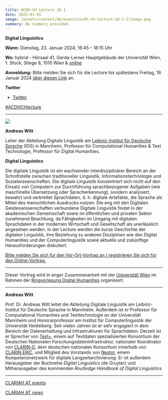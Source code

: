```yaml
---
title: ACDH-CH Lecture 10.1
date: 2025-01-01
image: /assets/content/de/events/acdh-ch-lecture-10-1-2/image.png
summary: No summary provided.
---
```


**Digital Linguistics**

**Wann:** Dienstag, 23. Januar 2024; 16:45 – 18:15 Uhr

**Wo:** hybrid - Hörsaal 41, Gerda-Lerner Hauptgebäude der Universität Wien, 1. Stock, Stiege 8, 1010 Wien & [online](https://ustream.univie.ac.at/paella/ui/watch.html?id=cda9ff69-20c5-45f3-bc72-7896376b7838)

**Anmeldung:** Bitte melden Sie sich für die Lecture bis spätestens Freitag, 19. Januar 2024 [über diesen Link](https://www.oeaw.ac.at/acdh/events/registration/acdh-ch-lecture) an.

**Twitter**

* [Twitter](https://twitter.com/AtClariah)

[#ACDHCHlecture](https://twitter.com/search?q=%23ACDHCHLecture\&src=typed_query)

***

![](/assets/content/de/events/acdh-ch-lecture-10-1-2/Andreas-Witt.jpg)

**Andreas Witt**

Leiter der Abteilung Digitale Linguistik am [Leibniz-Institut für Deutsche Sprache](https://www.ids-mannheim.de/digspra/personal/witt/) (IDS) in Mannheim, Professor für Computational Humanities & Text Technologie, Professor für Digital Humanities.

**Digital Linguistics**

Die digitale Linguistik ist ein wachsender interdisziplinärer Bereich an der Schnittstelle zwischen traditioneller Linguistik, Informationstechnologie und Sozialwissenschaften. Die digitale Linguistik konzentriert sich nicht auf den Einsatz von Computern zur Durchführung sprachbezogener Aufgaben (wie maschinelle Übersetzung oder Spracherkennung), sondern analysiert, bewahrt und verbreitet Sprachdaten, d. h. digitale Artefakte, die Sprache als Mittel des menschlichen Ausdrucks nutzen. Die eng mit den Digitalen Geisteswissenschaften verbundene Digitale Linguistik findet in der akademischen Gemeinschaft sowie im öffentlichen und privaten Sektor zunehmend Beachtung, da Fähigkeiten im Umgang mit digitalen Sprachdaten in der modernen Wirtschaft und Gesellschaft als unerlässlich angesehen werden. In der Lecture werden die kurze Geschichte der digitalen Linguistik, ihre Beziehung zu anderen Disziplinen wie den Digital Humanities und der Computerlinguistik sowie aktuelle und zukünftige Herausforderungen diskutiert.

[Bitte melden Sie sich für den Vor-Ort-Vortrag an / registrieren Sie sich für den Online-Vortrag.](https://www.oeaw.ac.at/acdh/events/registration/acdh-ch-lecture)

***

Dieser Vortrag wird in enger Zusammenarbeit mit der [Universität Wien](https://acdh.univie.ac.at/) im Rahmen der [Ringvorlesung Digital Humanities](https://clariah.at/de/ringvorlesung-digital-humanities-23-24/) organisiert.

***

**Andreas Witt**

Prof. Dr. Andreas Witt leitet die Abteilung Digitale Linguistik am Leibniz-Institut für Deutsche Sprache in Mannheim. Außerdem ist er Professor für Computational Humanities und Texttechnologie an der Universität Mannheim und Honorarprofessor am Institut für Computerlinguistik der Universität Heidelberg. Seit vielen Jahren ist er sehr engagiert in dem Bereich der Datenerhaltung und Infrastrukturen für Sprachdaten. Derzeit ist er Sprecher von [Text+](https://text-plus.org/), einem auf Textdaten spezialisierten Konsortium der Deutschen Nationalen Forschungsdateninfrastruktur, nationaler Koordinator von [CLARIN-D](https://www.clarin-d.net/de/), dem deutschen nationalen Konsortium innerhalb von [CLARIN ERIC](https://www.clarin.eu/), und Mitglied des Vorstands von [Nestor](https://www.langzeitarchivierung.de/Webs/nestor/DE/Home/home_node.html), einem Kompetenznetzwerk für digitale Langzeitarchivierung. Er ist außerdem Herausgeber der Buchreihe *Digital Linguistics* (de Gruyter) und Mitherausgeber des kommenden *Routledge Handbook of Digital Linguistics.*

***

[CLARIAH AT events](https://clariah.at/de/veranstaltungen/)

[CLARIAH AT news](https://clariah.at/de/aktuelles/)
